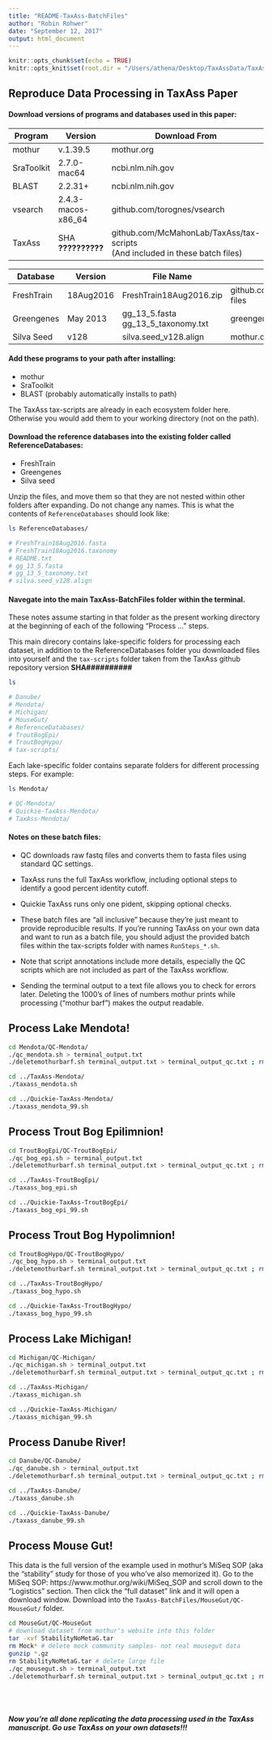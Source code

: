 ```yaml
---
title: "README-TaxAss-BatchFiles"
author: "Robin Rohwer"
date: "September 12, 2017"
output: html_document
---
```


```r
knitr::opts_chunk$set(echo = TRUE)
knitr::opts_knit$set(root.dir = "/Users/athena/Desktop/TaxAssData/TaxAss-BatchFiles")
```

## Reproduce Data Processing in TaxAss Paper  
#### Download versions of programs and databases used in this paper:
Program       | Version             | Download From
--------------|---------------------|-------------------------  
mothur        | v.1.39.5            | mothur.org  
SraToolkit    | 2.7.0-mac64         | ncbi.nlm.nih.gov  
BLAST         | 2.2.31+             | ncbi.nlm.nih.gov  
vsearch       | 2.4.3-macos-x86_64  | github.com/torognes/vsearch
TaxAss        | SHA **??????????**  | github.com/McMahonLab/TaxAss/tax-scripts <br> (And included in these batch files)

Database      | Version | File Name          | Download From
--------------|---------|--------------------|-------------------------  
FreshTrain    | 18Aug2016 | FreshTrain18Aug2016.zip | github.com/McMahonLab/TaxAss/FreshTrain-files
Greengenes    | May 2013  | gg_13_5.fasta <br> gg_13_5_taxonomy.txt| greengenes.secondgenome.com/downloads
Silva Seed    | v128      | silva.seed_v128.align     | mothur.org    

#### Add these programs to your path after installing:  

* mothur  
* SraToolkit  
* BLAST (probably automatically installs to path)  
 
The TaxAss tax-scripts are already in each ecosystem folder here. Otherwise you would add them to your working directory (not on the path).

#### Download the reference databases into the existing folder called ReferenceDatabases:  

* FreshTrain  
* Greengenes  
* Silva seed

Unzip the files, and move them so that they are not nested within other folders after expanding. Do not change any names. This is what the contents of `ReferenceDatabases` should look like:

```bash
ls ReferenceDatabases/

# FreshTrain18Aug2016.fasta
# FreshTrain18Aug2016.taxonomy
# README.txt
# gg_13_5.fasta
# gg_13_5_taxonomy.txt
# silva.seed_v128.align

```

#### Navegate into the main TaxAss-BatchFiles folder within the terminal.  
These notes assume starting in that folder as the present working directory at the beginning of each of the following "Process ..." steps.  
  
This main direcory contains lake-specific folders for processing each dataset, in addition to the ReferenceDatabases folder you downloaded files into yourself and the `tax-scripts` folder taken from the TaxAss github repository version **SHA##########** 
```bash
ls

# Danube/
# Mendota/
# Michigan/
# MouseGut/
# ReferenceDatabases/
# TroutBogEpi/
# TroutBogHypo/
# tax-scripts/
```
Each lake-specific folder contains separate folders for different processing steps. For example:
```bash
ls Mendota/

# QC-Mendota/
# Quickie-TaxAss-Mendota/
# TaxAss-Mendota/
```

#### Notes on these batch files:  
- QC downloads raw fastq files and converts them to fasta files using standard QC settings.  
- TaxAss runs the full TaxAss workflow, including optional steps to identify a good percent identity cutoff.  
- Quickie TaxAss runs only one pident, skipping optional checks.  
  
- These batch files are "all inclusive" because they're just meant to provide reproducible results. If you're running TaxAss on your own data and want to run as a batch file, you should adjust the provided batch files within the tax-scripts folder with names `RunSteps_*.sh`.  
  
- Note that script annotations include more details, especially the QC scripts which are not included as part of the TaxAss workflow.  
- Sending the terminal output to a text file allows you to check for errors later. Deleting the 1000's of lines of numbers mothur prints while processing ("mothur barf") makes the output readable.  



## Process Lake Mendota!
```bash
cd Mendota/QC-Mendota/
./qc_mendota.sh > terminal_output.txt
./deletemothurbarf.sh terminal_output.txt > terminal_output_qc.txt ; rm terminal_output.txt

cd ../TaxAss-Mendota/
./taxass_mendota.sh 

cd ../Quickie-TaxAss-Mendota/
./taxass_mendota_99.sh 
```

## Process Trout Bog Epilimnion!
```bash
cd TroutBogEpi/QC-TroutBogEpi/
./qc_bog_epi.sh > terminal_output.txt
./deletemothurbarf.sh terminal_output.txt > terminal_output_qc.txt ; rm terminal_output.txt

cd ../TaxAss-TroutBogEpi/
./taxass_bog_epi.sh 

cd ../Quickie-TaxAss-TroutBogEpi/
./taxass_bog_epi_99.sh 
```

## Process Trout Bog Hypolimnion!
```bash
cd TroutBogHypo/QC-TroutBogHypo/
./qc_bog_hypo.sh > terminal_output.txt
./deletemothurbarf.sh terminal_output.txt > terminal_output_qc.txt ; rm terminal_output.txt

cd ../TaxAss-TroutBogHypo/
./taxass_bog_hypo.sh 

cd ../Quickie-TaxAss-TroutBogHypo/
./taxass_bog_hypo_99.sh 
```

## Process Lake Michigan!  
```bash
cd Michigan/QC-Michigan/
./qc_michigan.sh > terminal_output.txt
./deletemothurbarf.sh terminal_output.txt > terminal_output_qc.txt ; rm terminal_output.txt

cd ../TaxAss-Michigan/
./taxass_michigan.sh 

cd ../Quickie-TaxAss-Michigan/
./taxass_michigan_99.sh 
```

## Process Danube River!  
```bash
cd Danube/QC-Danube/
./qc_danube.sh > terminal_output.txt
./deletemothurbarf.sh terminal_output.txt > terminal_output_qc.txt ; rm terminal_output.txt

cd ../TaxAss-Danube/
./taxass_danube.sh 

cd ../Quickie-TaxAss-Danube/
./taxass_danube_99.sh 
```

## Process Mouse Gut!  
This data is the full version of the example used in mothur's MiSeq SOP (aka the "stability" study for those of you who've also memorized it). Go to the MiSeq SOP: https://www.mothur.org/wiki/MiSeq_SOP and scroll down to the "Logistics" section. Then click the "full dataset" link and it will open a download window. Download into the `TaxAss-BatchFiles/MouseGut/QC-MouseGut/` folder.  

```bash
cd MouseGut/QC-MouseGut
# download dataset from mothur's website into this folder
tar -xvf StabilityNoMetaG.tar
rm Mock* # delete mock community samples- not real mousegut data
gunzip *.gz
rm StabilityNoMetaG.tar # delete large file
./qc_mousegut.sh > terminal_output.txt
./deletemothurbarf.sh terminal_output.txt > terminal_output_qc.txt ; rm terminal_output.txt


```

<br>
<br>

##### Now you're all done replicating the data processing used in the TaxAss manuscript. Go use TaxAss on your own datasets!!!

